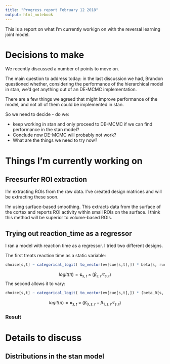 ```yaml
---
title: "Progress report February 12 2018"
output: html_notebook
---
```



\DeclareMathOperator{\logit}{logit}


This is a report on what I'm currently workign on with the reversal learning joint model.

# Decisions to make

We recently discussed a number of points to move on.

The main question to address today: in the last discussion we had, Brandon questioned whether, considering the performance of the hierarchical model in stan, we'd get anything out of an DE-MCMC implementation.

There are a few things we agreed that might improve performance of the model, and not all of them could be implemented in stan.

So we need to decide - do we:

 - keep working in stan and only proceed to DE-MCMC if we can find performance in the stan model?
 - Conclude now DE-MCMC will probably not work?
 - What are the things we need to try now?


# Things I'm currently working on

## Freesurfer ROI extraction

I'm extracting ROIs from the raw data. I've created design matrices and will be extracting these soon.

I'm using surface-based smoothing. This extracts data from the surface of the cortex and reports ROI activity within small ROIs on the surface. I think this method will be superior to volume-based ROIs.

## Trying out reaction_time as a regressor

I ran a model with reaction time as a regressor. I tried two different designs.

The first treats reaction time as a static variable:

```r
choice[s,t] ~ categorical_logit( to_vector(ev[cue[s,t],]) * beta[s, run] * rt[s,t] );
```

$$ logit(\pi)=\mathbf{c}_{s,t}\times(\beta_{s,r} rt_{s,t}) $$
The second allows it to vary:

```r
choice[s,t] ~ categorical_logit( to_vector(ev[cue[s,t],]) * (beta_0[s, run] + beta_1[s, run]* rt[s,t]) );
```

$$ logit(\pi)=\mathbf{c}_{s,t}\times(\beta_{0,s,r}+\beta_{1,s,r}rt_{s,t}) $$

### Result


# Details to discuss



## Distributions in the stan model


